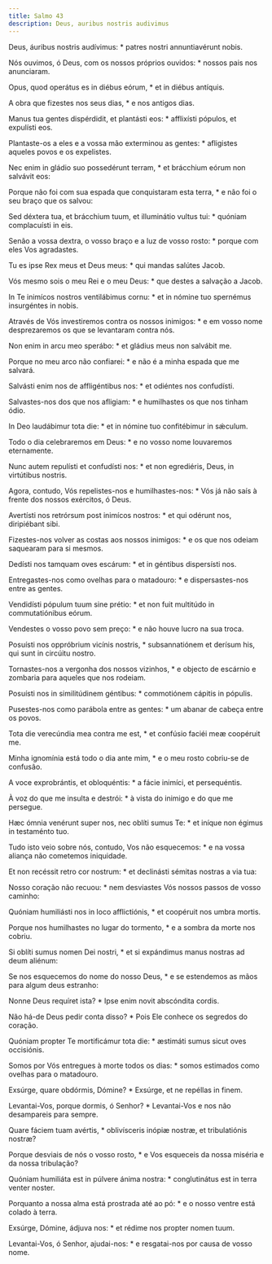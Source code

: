 ```yaml
---
title: Salmo 43
description: Deus, auribus nostris audivimus
---
```


<div class="side-by-side not-content">

Deus, áuribus nostris audívimus: * patres nostri annuntiavérunt nobis.

Nós ouvimos, ó Deus, com os nossos próprios ouvidos: * nossos pais nos anunciaram.

Opus, quod operátus es in diébus eórum, * et in diébus antíquis.

A obra que fizestes nos seus dias, * e nos antigos dias.

Manus tua gentes dispérdidit, et plantásti eos: * afflixísti pópulos, et expulísti eos.

Plantaste-os a eles e a vossa mão exterminou as gentes: * afligistes aqueles povos e os expelistes.

Nec enim in gládio suo possedérunt terram, * et brácchium eórum non salvávit eos:

Porque não foi com sua espada que conquistaram esta terra, * e não foi o seu braço que os salvou:

Sed déxtera tua, et brácchium tuum, et illuminátio vultus tui: * quóniam complacuísti in eis.

Senão a vossa dextra, o vosso braço e a luz de vosso rosto: * porque com eles Vos agradastes.

Tu es ipse Rex meus et Deus meus: * qui mandas salútes Jacob.

Vós mesmo sois o meu Rei e o meu Deus: * que destes a salvação a Jacob.

In Te inimícos nostros ventilábimus cornu: * et in nómine tuo spernémus insurgéntes in nobis.

Através de Vós investiremos contra os nossos inimigos: * e em vosso nome desprezaremos os que se levantaram contra nós.

Non enim in arcu meo sperábo: * et gládius meus non salvábit me.

Porque no meu arco não confiarei: * e não é a minha espada que me salvará.

Salvásti enim nos de affligéntibus nos: * et odiéntes nos confudísti.

Salvastes-nos dos que nos afligiam: * e humilhastes os que nos tinham ódio.

In Deo laudábimur tota die: * et in nómine tuo confitébimur in sǽculum.

Todo o dia celebraremos em Deus: * e no vosso nome louvaremos eternamente.

Nunc autem repulísti et confudísti nos: * et non egrediéris, Deus, in virtútibus nostris.

Agora, contudo, Vós repelistes-nos e humilhastes-nos: * Vós já não saís à frente dos nossos exércitos, ó Deus.

Avertísti nos retrórsum post inimícos nostros: * et qui odérunt nos, diripiébant sibi.

Fizestes-nos volver as costas aos nossos inimigos: * e os que nos odeiam saquearam para si mesmos.

Dedísti nos tamquam oves escárum: * et in géntibus dispersísti nos.

Entregastes-nos como ovelhas para o matadouro: * e dispersastes-nos entre as gentes.

Vendidísti pópulum tuum sine prétio: * et non fuit multitúdo in commutatiónibus eórum.

Vendestes o vosso povo sem preço: * e não houve lucro na sua troca.

Posuísti nos oppróbrium vicínis nostris, * subsannatiónem et derísum his, qui sunt in circúitu nostro.

Tornastes-nos a vergonha dos nossos vizinhos, * e objecto de escárnio e zombaria para aqueles que nos rodeiam.

Posuísti nos in similitúdinem géntibus: * commotiónem cápitis in pópulis.

Pusestes-nos como parábola entre as gentes: * um abanar de cabeça entre os povos.

Tota die verecúndia mea contra me est, * et confúsio faciéi meæ coopéruit me.

Minha ignomínia está todo o dia ante mim, * e o meu rosto cobriu-se de confusão.

A voce exprobrántis, et obloquéntis: * a fácie inimíci, et persequéntis.

À voz do que me insulta e destrói: * à vista do inimigo e do que me persegue.

Hæc ómnia venérunt super nos, nec oblíti sumus Te: * et iníque non égimus in testaménto tuo.

Tudo isto veio sobre nós, contudo, Vos não esquecemos: * e na vossa aliança não cometemos iniquidade.

Et non recéssit retro cor nostrum: * et declinásti sémitas nostras a via tua:

Nosso coração não recuou: * nem desviastes Vós nossos passos de vosso caminho:

Quóniam humiliásti nos in loco afflictiónis, * et coopéruit nos umbra mortis.

Porque nos humilhastes no lugar do tormento, * e a sombra da morte nos cobriu.

Si oblíti sumus nomen Dei nostri, * et si expándimus manus nostras ad deum aliénum:

Se nos esquecemos do nome do nosso Deus, * e se estendemos as mãos para algum deus estranho:

Nonne Deus requíret ista? * Ipse enim novit abscóndita cordis.

Não há-de Deus pedir conta disso? * Pois Ele conhece os segredos do coração.

Quóniam propter Te mortificámur tota die: * æstimáti sumus sicut oves occisiónis.

Somos por Vós entregues à morte todos os dias: * somos estimados como ovelhas para o matadouro.

Exsúrge, quare obdórmis, Dómine? * Exsúrge, et ne repéllas in finem.

Levantai-Vos, porque dormis, ó Senhor? * Levantai-Vos e nos não desampareis para sempre.

Quare fáciem tuam avértis, * oblivísceris inópiæ nostræ, et tribulatiónis nostræ?

Porque desviais de nós o vosso rosto, * e Vos esqueceis da nossa miséria e da nossa tribulação?

Quóniam humiliáta est in púlvere ánima nostra: * conglutinátus est in terra venter noster.

Porquanto a nossa alma está prostrada até ao pó: * e o nosso ventre está colado à terra.

Exsúrge, Dómine, ádjuva nos: * et rédime nos propter nomen tuum.

Levantai-Vos, ó Senhor, ajudai-nos: * e resgatai-nos por causa de vosso nome.

</div>
